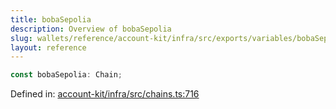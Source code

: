 ```yaml
---
title: bobaSepolia
description: Overview of bobaSepolia
slug: wallets/reference/account-kit/infra/src/exports/variables/bobaSepolia
layout: reference
---
```


```ts
const bobaSepolia: Chain;
```

Defined in: [account-kit/infra/src/chains.ts:716](https://github.com/alchemyplatform/aa-sdk/blob/08da565ff1e1b5bcae4581d79993c4ed9e522c16/account-kit/infra/src/chains.ts#L716)
